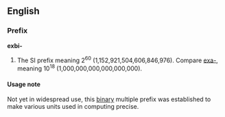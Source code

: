 ==English==
===Prefix===
'''exbi-'''

#The SI prefix meaning 2<sup>60</sup> (1,152,921,504,606,846,976). Compare [[exa-]], meaning 10<sup>18</sup> (1,000,000,000,000,000,000).

====Usage note====
Not yet in widespread use, this [[binary]] multiple prefix was established to make various units used in computing precise.